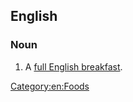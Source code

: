 ==English==

===Noun===
{{en-noun|head=[[full]] [[English]]|-|es}}

# {{lb|en|idiomatic}} A [[full English breakfast]].

[[Category:en:Foods]]